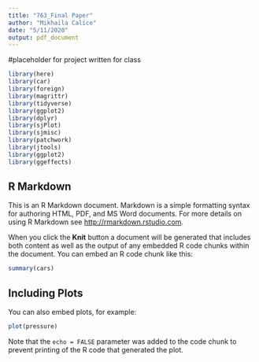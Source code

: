 ```yaml
---
title: "763_Final Paper"
author: "Mikhaila Calice"
date: "5/11/2020"
output: pdf_document
---
```

#placeholder for project written for class 

```r
library(here)
library(car)
library(foreign)
library(magrittr)
library(tidyverse)
library(ggplot2)
library(dplyr)
library(sjPlot)
library(sjmisc)
library(patchwork) 
library(jtools)
library(ggplot2)
library(ggeffects)
```

## R Markdown

This is an R Markdown document. Markdown is a simple formatting syntax for authoring HTML, PDF, and MS Word documents. For more details on using R Markdown see <http://rmarkdown.rstudio.com>.

When you click the **Knit** button a document will be generated that includes both content as well as the output of any embedded R code chunks within the document. You can embed an R code chunk like this:

```r
summary(cars)
```

## Including Plots

You can also embed plots, for example:

```r
plot(pressure)
```

Note that the `echo = FALSE` parameter was added to the code chunk to prevent printing of the R code that generated the plot.
